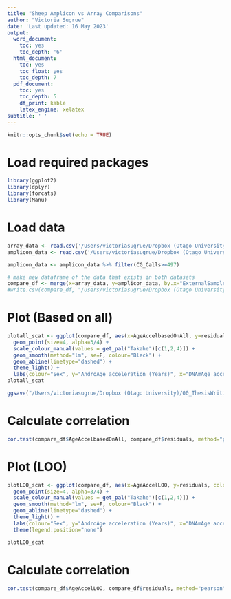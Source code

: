 ```yaml
---
title: "Sheep Amplicon vs Array Comparisons"
author: "Victoria Sugrue"
date: 'Last updated: 16 May 2023'
output:
  word_document:
    toc: yes
    toc_depth: '6'
  html_document:
    toc: yes
    toc_float: yes
    toc_depth: 7
  pdf_document:
    toc: yes
    toc_depth: 5
    df_print: kable
    latex_engine: xelatex
subtitle: ' '
---
```

```r
knitr::opts_chunk$set(echo = TRUE)
```

# Load required packages
```r
library(ggplot2)
library(dplyr)
library(forcats)
library(Manu)
```

# Load data
```r
array_data <- read.csv('/Users/victoriasugrue/Dropbox (Otago University)/00_ThesisWriting/Bioinformatics/Data/datPredictedAgeN18FinalJosephZoller.csv')
amplicon_data <- read.csv('/Users/victoriasugrue/Dropbox (Otago University)/00_ThesisWriting/Bioinformatics/Data/sheep_data_modelled.csv')

amplicon_data <- amplicon_data %>% filter(CG_Calls>=497)
```

```r
# make new dataframe of the data that exists in both datasets
compare_df <- merge(x=array_data, y=amplicon_data, by.x="ExternalSampleID", by.y="Sample")[]
#write.csv(compare_df, "/Users/victoriasugrue/Dropbox (Otago University)/00_ThesisWriting/Bioinformatics/Data/DataBoth_Array_Amplicon.csv")
```

# Plot (Based on all)

```r
plotall_scat <- ggplot(compare_df, aes(x=AgeAccelbasedOnAll, y=residuals, colour=Castration_Sex)) +
  geom_point(size=4, alpha=3/4) + 
  scale_colour_manual(values = get_pal("Takahe")[c(1,2,4)]) +
  geom_smooth(method="lm", se=F, colour="Black") +
  geom_abline(linetype="dashed") +
  theme_light() +
  labs(colour="Sex", y="AndroAge acceleration (Years)", x="DNAmAge acceleration (Years)") 
plotall_scat

ggsave("/Users/victoriasugrue/Dropbox (Otago University)/00_ThesisWriting/Figures/CompareAccel_Ram_AgeAccelLOO.png",plotall_scat, width=8, height = 7, dpi=1000)
```


# Calculate correlation

```r
cor.test(compare_df$AgeAccelbasedOnAll, compare_df$residuals, method="pearson")
```

# Plot (LOO)


```r
plotLOO_scat <- ggplot(compare_df, aes(x=AgeAccelLOO, y=residuals, colour=Castration_Sex)) +
  geom_point(size=4, alpha=3/4) + 
  scale_colour_manual(values = get_pal("Takahe")[c(1,2,4)]) +
  geom_smooth(method="lm", se=F, colour="Black") +
  geom_abline(linetype="dashed") +
  theme_light() +
  labs(colour="Sex", y="AndroAge acceleration (Years)", x="DNAmAge acceleration (Years)") +
  theme(legend.position="none")

plotLOO_scat
```

# Calculate correlation

```r
cor.test(compare_df$AgeAccelLOO, compare_df$residuals, method="pearson")
```






